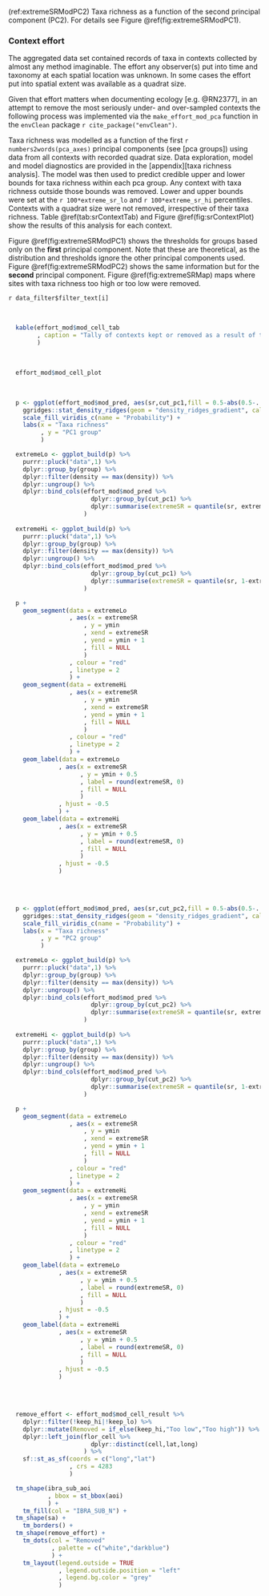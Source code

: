 
(ref:extremeSRModPC2) Taxa richness as a function of the second principal component (PC2). For details see Figure \@ref(fig:extremeSRModPC1).


### Context effort

The aggregated data set contained records of taxa in contexts collected by almost any method imaginable. The effort any observer(s) put into time and taxonomy at each spatial location was unknown. In some cases the effort put into spatial extent was available as a quadrat size.

Given that effort matters when documenting ecology [e.g. @RN2377], in an attempt to remove the most seriously under- and over-sampled contexts the following process was implemented via the `make_effort_mod_pca` function in the `envClean` package `r cite_package("envClean")`.

Taxa richness was modelled as a function of the first `r numbers2words(pca_axes)` principal components (see [pca groups]) using data from all contexts with recorded quadrat size. Data exploration, model and model diagnostics are provided in the [appendix][taxa richness analysis]. The model was then used to predict credible upper and lower bounds for taxa richness within each pca group. Any context with taxa richness outside those bounds was removed. Lower and upper bounds were set at the `r 100*extreme_sr_lo` and `r 100*extreme_sr_hi` percentiles. Contexts with a quadrat size were not removed, irrespective of their taxa richness. Table \@ref(tab:srContextTab) and Figure \@ref(fig:srContextPlot) show the results of this analysis for each context.

Figure \@ref(fig:extremeSRModPC1) shows the thresholds for groups based only on the __first__ principal component. Note that these are theoretical, as the distribution and thresholds ignore the other principal components used. Figure \@ref(fig:extremeSRModPC2) shows the same information but for the __second__ principal component. Figure \@ref(fig:extremeSRMap) maps where sites with taxa richness too high or too low were removed.

`r data_filter$filter_text[i]`

<br>

```r

  kable(effort_mod$mod_cell_tab
        , caption = "Tally of contexts kept or removed as a result of the combination of taxa richness analysis and quadrat size"
        )

```

<br>

```r

  effort_mod$mod_cell_plot

```

<br>

```r

  p <- ggplot(effort_mod$mod_pred, aes(sr,cut_pc1,fill = 0.5-abs(0.5-..ecdf..)))+
    ggridges::stat_density_ridges(geom = "density_ridges_gradient", calc_ecdf = TRUE) +
    scale_fill_viridis_c(name = "Probability") +
    labs(x = "Taxa richness"
         , y = "PC1 group"
         )

  extremeLo <- ggplot_build(p) %>%
    purrr::pluck("data",1) %>%
    dplyr::group_by(group) %>%
    dplyr::filter(density == max(density)) %>%
    dplyr::ungroup() %>%
    dplyr::bind_cols(effort_mod$mod_pred %>%
                       dplyr::group_by(cut_pc1) %>%
                       dplyr::summarise(extremeSR = quantile(sr, extreme_sr_lo))
                     )
  
  extremeHi <- ggplot_build(p) %>%
    purrr::pluck("data",1) %>%
    dplyr::group_by(group) %>%
    dplyr::filter(density == max(density)) %>%
    dplyr::ungroup() %>%
    dplyr::bind_cols(effort_mod$mod_pred %>%
                       dplyr::group_by(cut_pc1) %>%
                       dplyr::summarise(extremeSR = quantile(sr, 1-extreme_sr_hi))
                     )

  p + 
    geom_segment(data = extremeLo
                 , aes(x = extremeSR
                     , y = ymin
                     , xend = extremeSR
                     , yend = ymin + 1
                     , fill = NULL
                     )
                 , colour = "red"
                 , linetype = 2
                 ) +
    geom_segment(data = extremeHi
                 , aes(x = extremeSR
                     , y = ymin
                     , xend = extremeSR
                     , yend = ymin + 1
                     , fill = NULL
                     )
                 , colour = "red"
                 , linetype = 2
                 ) +
    geom_label(data = extremeLo
              , aes(x = extremeSR
                    , y = ymin + 0.5
                    , label = round(extremeSR, 0)
                    , fill = NULL
                    )
              , hjust = -0.5
              ) +
    geom_label(data = extremeHi
              , aes(x = extremeSR
                    , y = ymin + 0.5
                    , label = round(extremeSR, 0)
                    , fill = NULL
                    )
              , hjust = -0.5
              )
  
```

<br>

```r

  p <- ggplot(effort_mod$mod_pred, aes(sr,cut_pc2,fill = 0.5-abs(0.5-..ecdf..)))+
    ggridges::stat_density_ridges(geom = "density_ridges_gradient", calc_ecdf = TRUE) +
    scale_fill_viridis_c(name = "Probability") +
    labs(x = "Taxa richness"
         , y = "PC2 group"
         )

  extremeLo <- ggplot_build(p) %>%
    purrr::pluck("data",1) %>%
    dplyr::group_by(group) %>%
    dplyr::filter(density == max(density)) %>%
    dplyr::ungroup() %>%
    dplyr::bind_cols(effort_mod$mod_pred %>%
                       dplyr::group_by(cut_pc2) %>%
                       dplyr::summarise(extremeSR = quantile(sr, extreme_sr_lo))
                     )
  
  extremeHi <- ggplot_build(p) %>%
    purrr::pluck("data",1) %>%
    dplyr::group_by(group) %>%
    dplyr::filter(density == max(density)) %>%
    dplyr::ungroup() %>%
    dplyr::bind_cols(effort_mod$mod_pred %>%
                       dplyr::group_by(cut_pc2) %>%
                       dplyr::summarise(extremeSR = quantile(sr, 1-extreme_sr_hi))
                     )

  p + 
    geom_segment(data = extremeLo
                 , aes(x = extremeSR
                     , y = ymin
                     , xend = extremeSR
                     , yend = ymin + 1
                     , fill = NULL
                     )
                 , colour = "red"
                 , linetype = 2
                 ) +
    geom_segment(data = extremeHi
                 , aes(x = extremeSR
                     , y = ymin
                     , xend = extremeSR
                     , yend = ymin + 1
                     , fill = NULL
                     )
                 , colour = "red"
                 , linetype = 2
                 ) +
    geom_label(data = extremeLo
              , aes(x = extremeSR
                    , y = ymin + 0.5
                    , label = round(extremeSR, 0)
                    , fill = NULL
                    )
              , hjust = -0.5
              ) +
    geom_label(data = extremeHi
              , aes(x = extremeSR
                    , y = ymin + 0.5
                    , label = round(extremeSR, 0)
                    , fill = NULL
                    )
              , hjust = -0.5
              )
  
```

<br>

```r

  remove_effort <- effort_mod$mod_cell_result %>%
    dplyr::filter(!keep_hi|!keep_lo) %>%
    dplyr::mutate(Removed = if_else(keep_hi,"Too low","Too high")) %>%
    dplyr::left_join(flor_cell %>%
                       dplyr::distinct(cell,lat,long)
                     ) %>%
    sf::st_as_sf(coords = c("long","lat")
                 , crs = 4283
                 )

  tm_shape(ibra_sub_aoi
           , bbox = st_bbox(aoi)
           ) +
    tm_fill(col = "IBRA_SUB_N") +
  tm_shape(sa) +
    tm_borders() +
  tm_shape(remove_effort) +
    tm_dots(col = "Removed"
            , palette = c("white","darkblue")
            ) +
    tm_layout(legend.outside = TRUE
              , legend.outside.position = "left"
              , legend.bg.color = "grey"
              )

```

<br>
